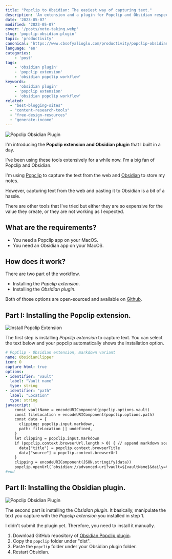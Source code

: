 ```yaml
---
title: "Popclip to Obsidian: The easiest way of capturing text."
description: 'An extension and a plugin for Popclip and Obsidian respectively.'
date: '2023-05-07'
modified: '2023-05-07'
cover: '/posts/note-taking.webp'
slug: 'popclip-obsidian-plugin'
topic: 'productivity'
canonical: 'https://www.cbsofyalioglu.com/productivity/popclip-obsidian-plugin/'
language: 'en'
categories:
    - 'post'
tags:
    - 'obsidian plugin'
    - 'popclip extension'
    - 'obsidian popclip workflow'
keywords:
    - 'obsidian plugin'
    - 'popclip extension'
    - 'obsidian popclip workflow'
related:
  - "best-blogging-sites"
  - "content-research-tools"
  - "free-design-resources"
  - "generate-income"
---
```


![Popclip Obsidian Plugin](/posts/note-taking.webp)

I'm introducing the __Popclip extension and Obsidian plugin__ that I built in a day. 

I've been using these tools extensively for a while now. I'm a big fan of Popclip and Obsidian. 

I'm using [Popclip](https://apps.apple.com/tr/app/popclip/id445189367) to capture the text from the web and [Obsidian](https://obsidian.md/) to store my notes.

However, capturing text from the web and pasting it to Obsidian is a bit of a hassle. 

There are other tools that I've tried but either they are so expensive  for the value they create, or they are not working as I expected.

## What are the requirements?
- You need a Popclip app on your MacOS.
- You need an Obsidian app on your MacOS.


## How does it work?
There are two part of the workflow. 
- Installing the _Popclip extension_.
- Installing the _Obsidian plugin_. 

Both of those options are open-sourced and available on [Github](https://github.com/canburaks/obsidian-popclip).


<BookmarkCard
    url="https://www.cbsofyalioglu.com/blogging/best-blogging-sites/"
    image="/posts/best-blogging.webp"
    title="The List of Best Blogging Platforms"
    description="The list of best blogging platforms for your creative works. The list includes free and paid platforms."
/>


## Part I: Installing the Popclip extension.
![Install Popclip Extension](https://static.cbsofyalioglu.com/public/projects/cbsofyalioglu-com/media/video/popclip-extension.gif)

The first step is installing _Popclip extension_ to capture text. You can select the text below and your popclip automatically shows the installation option.

```YAML
# PopClip - Obsidian extension, markdown variant 
name: ObsidianClipper 
icon: O 
capture html: true
options: 
- identifier: "vault" 
  label: "Vault name" 
  type: string
- identifier: "path"
  label: "Location"
  type: string
javascript: | 
    const vaultName = encodeURIComponent(popclip.options.vault) 
    const fileLocation = encodeURIComponent(popclip.options.path)
    const data = {
      clipping: popclip.input.markdown,
      path: fileLocation || undefined,
    }
    let clipping = popclip.input.markdown 
    if (popclip.context.browserUrl.length > 0) { // append markdown source link if available 
      data["title"] = popclip.context.browserTitle
      data["source"] = popclip.context.browserUrl
    } 
    clipping = encodeURIComponent(JSON.stringify(data))
    popclip.openUrl(`obsidian://advanced-uri?vault=${vaultName}&daily=true&heading=popclip&data=%0A${clipping}&mode=append`) 
#end
```


## Part II: Installing the Obsidian plugin.

![Popclip Obsidian Plugin](https://static.cbsofyalioglu.com/public/projects/cbsofyalioglu-com/media/video/popclip-obsidian-demo.gif)

The second part is installing the _Obsidian plugin_. It basically, manipulate the text you capture with the _Popclip extension_ you installed in step 1. 

I didn't submit the plugin yet. Therefore, you need to install it manually.

1. Download GitHub repository of [Obsidian Popclip plugin](https://github.com/canburaks/obsidian-popclip).
2. Copy the `popclip` folder under "dist".
3. Paste the `popclip` folder under your Obsidian plugin folder.
4. Restart Obsidian.
